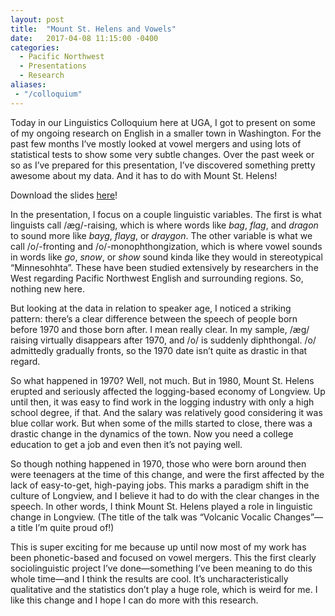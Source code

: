 ```yaml
---
layout: post
title:  "Mount St. Helens and Vowels"
date:   2017-04-08 11:15:00 -0400
categories:
  - Pacific Northwest
  - Presentations
  - Research
aliases: 
 - "/colloquium"
---
```


Today in our Linguistics Colloquium here at UGA, I got to present on some of my ongoing research on English in a smaller town in Washington. For the past few months I've mostly looked at vowel mergers and using lots of statistical tests to show some very subtle changes. Over the past week or so as I've prepared for this presentation, I've discovered something pretty awesome about my data. And it has to do with Mount St. Helens!

:::callout-tip
Download the slides [here](/downloads/170407-Colloquium.pdf)!
:::

In the presentation, I focus on a couple linguistic variables. The first is what linguists call /æg/-raising, which is where words like *bag*, *flag*, and *dragon* to sound more like *bayg*, *flayg*, or *draygon*. The other variable is what we call /o/-fronting and /o/-monophthongization, which is where vowel sounds in words like *go*, *snow*, or *show* sound kinda like they would in stereotypical "Minnesohhta". These have been studied extensively by researchers in the West regarding Pacific Northwest English and surrounding regions. So, nothing new here. 

But looking at the data in relation to speaker age, I noticed a striking pattern: there's a clear difference between the speech of people born before 1970 and those born after. I mean really clear. In my sample, /æg/ raising virtually disappears after 1970, and /o/ is suddenly diphthongal. /o/ admittedly gradually fronts, so the 1970 date isn't quite as drastic in that regard. 

So what happened in 1970? Well, not much. But in 1980, Mount St. Helens erupted and seriously affected the logging-based economy of Longview. Up until then, it was easy to find work in the logging industry with only a high school degree, if that. And the salary was relatively good considering it was blue collar work. But when some of the mills started to close, there was a drastic change in the dynamics of the town. Now you need a college education to get a job and even then it's not paying well. 

So though nothing happened in 1970, those who were born around then were teenagers at the time of this change, and were the first affected by the lack of easy-to-get, high-paying jobs. This marks a paradigm shift in the culture of Longview, and I believe it had to do with the clear changes in the speech. In other words, I think Mount St. Helens played a role in linguistic change in Longview. (The title of the talk was "Volcanic Vocalic Changes"---a title I'm quite proud of!)

This is super exciting for me because up until now most of my work has been phonetic-based and focused on vowel mergers. This the first clearly sociolinguistic project I've done—something I've been meaning to do this whole time—and I think the results are cool. It's uncharacteristically qualitative and the statistics don't play a huge role, which is weird for me. I like this change and I hope I can do more with this research.